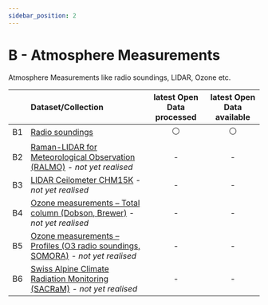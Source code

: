 ```yaml
---
sidebar_position: 2
---
```


# B - Atmosphere Measurements

Atmosphere Measurements like radio soundings, LIDAR, Ozone etc.

|    | Dataset/Collection | latest Open Data processed | latest Open Data available |
|:-----:|:-----|:-----:|:-----:|
| B1 | [Radio soundings](b-data-atmosphere/b1-radio-sounding) | ⚪ | ⚪ |
| B2 | [Raman-LIDAR for Meteorological Observation (RALMO)](b-data-atmosphere/b2-ralmo) *- not yet realised* | - | - |
| B3 | [LIDAR Ceilometer CHM15K](b-data-atmosphere/b3-lidar-ceilometer-chm15k) *- not yet realised* | - | - |
| B4 | [Ozone measurements – Total column (Dobson, Brewer)](b-data-atmosphere/b4-ozone-measurements-total-column) *- not yet realised* | - | - |
| B5 | [Ozone measurements – Profiles (O3 radio soundings, SOMORA)](b-data-atmosphere/b5-ozone-measurements-profiles) *- not yet realised* | - | - |
| B6 | [Swiss Alpine Climate Radiation Monitoring (SACRaM)](b-data-atmosphere/b6-sacram) *- not yet realised* | - | - |



<DocCardList />